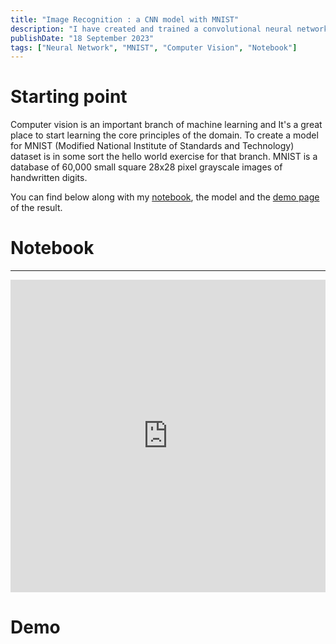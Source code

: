 ```yaml
---
title: "Image Recognition : a CNN model with MNIST"
description: "I have created and trained a convolutional neural network for MNIST"
publishDate: "18 September 2023"
tags: ["Neural Network", "MNIST", "Computer Vision", "Notebook"]
---
```


# Starting point

Computer vision is an important branch of machine learning and It's a great place to start learning the core principles of the domain.
To create a model for MNIST (Modified National Institute of Standards and Technology) dataset is in some sort the hello world exercise for that branch.
MNIST is a database of 60,000 small square 28x28 pixel grayscale images of handwritten digits.

You can find below along with my [notebook](https://www.kaggle.com/mindgspl/exercise-mnist), the model and the [demo page](https://huggingface.co/spaces/mgspl/mnist_basic) of the result.

# Notebook

---

<iframe
	src="https://www.kaggle.com/embed/mindgspl/exercise-mnist?cellIds=2-50&kernelSessionId=143421268"
	height="500"
	style="margin: 0 auto; width: 100%; max-width: 950px;"
	frameborder="0"
	scrolling="auto"
	title="Exercise MNIST"
></iframe>

# Demo

<gradio-app src="https://mgspl-mnist-basic.hf.space" ></gradio-app>
